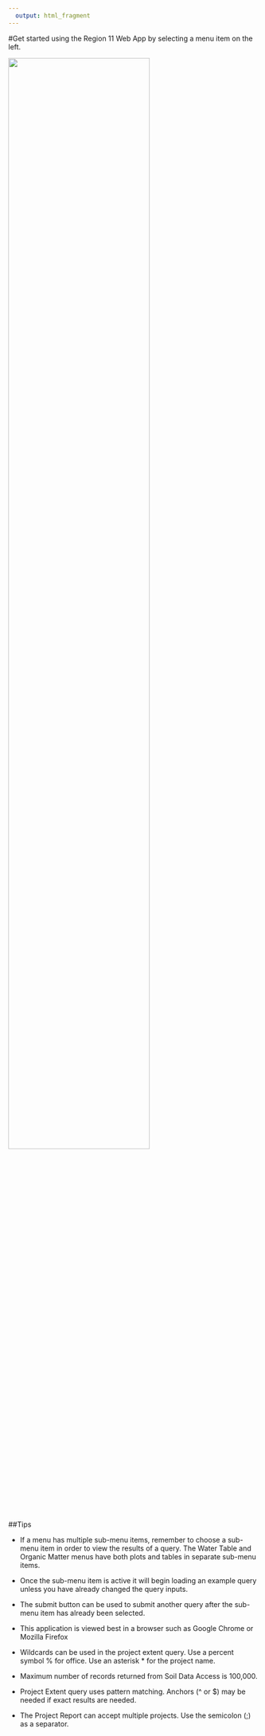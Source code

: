 ```yaml
---
  output: html_fragment
---
```

#Get started using the Region 11 Web App by selecting a menu item on the left.

![](www/arrow.png){width=75%}

##Tips

* If a menu has multiple sub-menu items, remember to choose a sub-menu item in order to view the results of a query.  The Water Table and Organic Matter menus have both plots and tables in separate sub-menu items.

* Once the sub-menu item is active it will begin loading an example query unless you have already changed the query inputs.

* The submit button can be used to submit another query after the sub-menu item has already been selected.

* This application is viewed best in a browser such as Google Chrome or Mozilla Firefox

* Wildcards can be used in the project extent query.  Use a percent symbol % for office.  Use an asterisk * for the project name.

* Maximum number of records returned from Soil Data Access is 100,000.

* Project Extent query uses pattern matching.  Anchors (^ or $) may be needed if exact results are needed.

* The Project Report can accept multiple projects.  Use the semicolon (;) as a separator.
